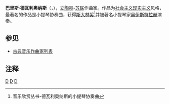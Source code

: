 {{Infobox classical
| 中文名 = 德瓦利奥纳斯
| 画像 = 
| 附注 =      
| 原文名 = Balys Dvarionas
| 国别 = 立陶宛    
| 出生日期 = 1904年6月19日
| 出生地 = 利耶帕亚
| 逝世日期 = 1972年8月23日(68歲)
| 逝世地 = 维尔纽斯
| 所属时期 = 20世纪
| 所属乐派 = 
| 擅长作品类型 = 管弦乐
| 代表作 = 小提琴协奏曲
| 师从 = 
| 学生 = 
| 官方网站 = 
}}

'''巴里斯·德瓦利奥纳斯'''（{{lang-lt|'''Balys Dvarionas'''}}，{{bd|1904年|6月19日|1972年|8月23日}}），[[立陶宛|立陶宛]]-[[苏联|苏联]]作曲家。作品为[[社会主义|社会主义]][[现实主义|现实主义]]风格，最著名的作品是小提琴协奏曲，获得[[斯大林奖|斯大林奖]]<ref>音乐欣赏丛书-德瓦利奥纳斯的小提琴协奏曲</ref>并被著名小提琴家[[奥伊斯特拉赫|奥伊斯特拉赫]]演奏。

==参见==
* [[古典音乐作曲家列表|古典音乐作曲家列表]]

==注释==
<references/>

{{Authority control}}
[[Category:立陶宛作曲家|D]]
[[Category:苏联作曲家|D]]
[[Category:20世纪作曲家|D]]